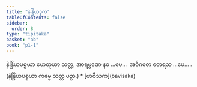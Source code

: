 ```yaml
---
title: "နဲန္ဒြိယဒုက"
tableOfContents: false
sidebar:
  order: 8
type: "tipitaka"
basket: "ab"
book: "p1-1"
---
```



<DynamicBreadcrumb />

<Division number="509" book="p1-1" e="ch" v="36" p="184">

<Paragraph number="1754" book="p1-1">
နဲန္ဒြိယပစ္စယာ ဟေတုယာ သတ္တ, အာရမ္မဏေ နဝ …ပေ…  အဝိဂတေ တေရသ …ပေ… . (နဲန္ဒြိယပစ္စယာ ကမ္မေ သတ္တ ပဉှာ.)

</Paragraph>
</Division>

<TableOfContents book="p1-1">
* [ဗာဝီသက](bavisaka)
</TableOfContents>